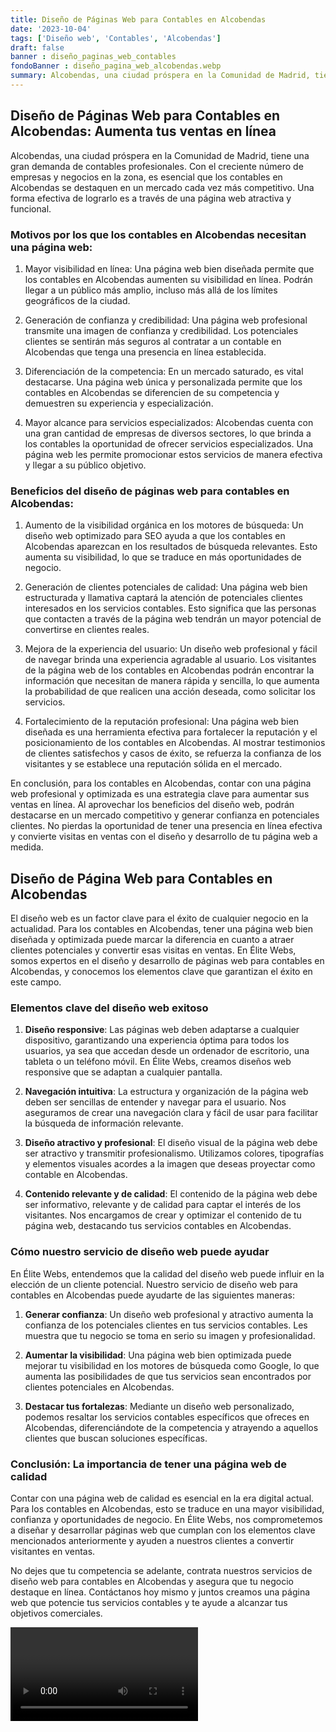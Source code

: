 ```yaml
---
title: Diseño de Páginas Web para Contables en Alcobendas
date: '2023-10-04'
tags: ['Diseño web', 'Contables', 'Alcobendas']
draft: false
banner : diseño_paginas_web_contables
fondoBanner : diseño_pagina_web_alcobendas.webp
summary: Alcobendas, una ciudad próspera en la Comunidad de Madrid, tiene una gran demanda de contables profesionales. Con el creciente número de empresas y negocios en la zona, es esencial que los contables en Alcobendas se destaquen en un mercado cada vez más competitivo. Una forma efectiva de lograrlo es a través de una página web atractiva y funcional.
---
```


## Diseño de Páginas Web para Contables en Alcobendas: Aumenta tus ventas en línea

Alcobendas, una ciudad próspera en la Comunidad de Madrid, tiene una gran demanda de contables profesionales. Con el creciente número de empresas y negocios en la zona, es esencial que los contables en Alcobendas se destaquen en un mercado cada vez más competitivo. Una forma efectiva de lograrlo es a través de una página web atractiva y funcional.

### Motivos por los que los contables en Alcobendas necesitan una página web:

1. Mayor visibilidad en línea: Una página web bien diseñada permite que los contables en Alcobendas aumenten su visibilidad en línea. Podrán llegar a un público más amplio, incluso más allá de los límites geográficos de la ciudad.

2. Generación de confianza y credibilidad: Una página web profesional transmite una imagen de confianza y credibilidad. Los potenciales clientes se sentirán más seguros al contratar a un contable en Alcobendas que tenga una presencia en línea establecida.

3. Diferenciación de la competencia: En un mercado saturado, es vital destacarse. Una página web única y personalizada permite que los contables en Alcobendas se diferencien de su competencia y demuestren su experiencia y especialización.

4. Mayor alcance para servicios especializados: Alcobendas cuenta con una gran cantidad de empresas de diversos sectores, lo que brinda a los contables la oportunidad de ofrecer servicios especializados. Una página web les permite promocionar estos servicios de manera efectiva y llegar a su público objetivo.

### Beneficios del diseño de páginas web para contables en Alcobendas:

1. Aumento de la visibilidad orgánica en los motores de búsqueda: Un diseño web optimizado para SEO ayuda a que los contables en Alcobendas aparezcan en los resultados de búsqueda relevantes. Esto aumenta su visibilidad, lo que se traduce en más oportunidades de negocio.

2. Generación de clientes potenciales de calidad: Una página web bien estructurada y llamativa captará la atención de potenciales clientes interesados en los servicios contables. Esto significa que las personas que contacten a través de la página web tendrán un mayor potencial de convertirse en clientes reales.

3. Mejora de la experiencia del usuario: Un diseño web profesional y fácil de navegar brinda una experiencia agradable al usuario. Los visitantes de la página web de los contables en Alcobendas podrán encontrar la información que necesitan de manera rápida y sencilla, lo que aumenta la probabilidad de que realicen una acción deseada, como solicitar los servicios.

4. Fortalecimiento de la reputación profesional: Una página web bien diseñada es una herramienta efectiva para fortalecer la reputación y el posicionamiento de los contables en Alcobendas. Al mostrar testimonios de clientes satisfechos y casos de éxito, se refuerza la confianza de los visitantes y se establece una reputación sólida en el mercado.

En conclusión, para los contables en Alcobendas, contar con una página web profesional y optimizada es una estrategia clave para aumentar sus ventas en línea. Al aprovechar los beneficios del diseño web, podrán destacarse en un mercado competitivo y generar confianza en potenciales clientes. No pierdas la oportunidad de tener una presencia en línea efectiva y convierte visitas en ventas con el diseño y desarrollo de tu página web a medida.

<GifSeo />

<Cta />

## Diseño de Página Web para Contables en Alcobendas

El diseño web es un factor clave para el éxito de cualquier negocio en la actualidad. Para los contables en Alcobendas, tener una página web bien diseñada y optimizada puede marcar la diferencia en cuanto a atraer clientes potenciales y convertir esas visitas en ventas. En Élite Webs, somos expertos en el diseño y desarrollo de páginas web para contables en Alcobendas, y conocemos los elementos clave que garantizan el éxito en este campo.

### Elementos clave del diseño web exitoso

1. **Diseño responsive**: Las páginas web deben adaptarse a cualquier dispositivo, garantizando una experiencia óptima para todos los usuarios, ya sea que accedan desde un ordenador de escritorio, una tableta o un teléfono móvil. En Élite Webs, creamos diseños web responsive que se adaptan a cualquier pantalla.

2. **Navegación intuitiva**: La estructura y organización de la página web deben ser sencillas de entender y navegar para el usuario. Nos aseguramos de crear una navegación clara y fácil de usar para facilitar la búsqueda de información relevante.

3. **Diseño atractivo y profesional**: El diseño visual de la página web debe ser atractivo y transmitir profesionalismo. Utilizamos colores, tipografías y elementos visuales acordes a la imagen que deseas proyectar como contable en Alcobendas.

4. **Contenido relevante y de calidad**: El contenido de la página web debe ser informativo, relevante y de calidad para captar el interés de los visitantes. Nos encargamos de crear y optimizar el contenido de tu página web, destacando tus servicios contables en Alcobendas.

### Cómo nuestro servicio de diseño web puede ayudar

En Élite Webs, entendemos que la calidad del diseño web puede influir en la elección de un cliente potencial. Nuestro servicio de diseño web para contables en Alcobendas puede ayudarte de las siguientes maneras:

1. **Generar confianza**: Un diseño web profesional y atractivo aumenta la confianza de los potenciales clientes en tus servicios contables. Les muestra que tu negocio se toma en serio su imagen y profesionalidad.

2. **Aumentar la visibilidad**: Una página web bien optimizada puede mejorar tu visibilidad en los motores de búsqueda como Google, lo que aumenta las posibilidades de que tus servicios sean encontrados por clientes potenciales en Alcobendas.

3. **Destacar tus fortalezas**: Mediante un diseño web personalizado, podemos resaltar los servicios contables específicos que ofreces en Alcobendas, diferenciándote de la competencia y atrayendo a aquellos clientes que buscan soluciones específicas.

### Conclusión: La importancia de tener una página web de calidad

Contar con una página web de calidad es esencial en la era digital actual. Para los contables en Alcobendas, esto se traduce en una mayor visibilidad, confianza y oportunidades de negocio. En Élite Webs, nos comprometemos a diseñar y desarrollar páginas web que cumplan con los elementos clave mencionados anteriormente y ayuden a nuestros clientes a convertir visitantes en ventas.

No dejes que tu competencia se adelante, contrata nuestros servicios de diseño web para contables en Alcobendas y asegura que tu negocio destaque en línea. Contáctanos hoy mismo y juntos creamos una página web que potencie tus servicios contables y te ayude a alcanzar tus objetivos comerciales.

<Video />

<CtaBot job='Contables' city='Alcobendas'/>

<Gmaps query='Alcobendas+españa+maps' />